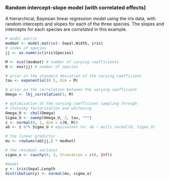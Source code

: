### Random intercept-slope model (with correlated effects)

A hierarchical, Bayesian linear regression model using the iris data, with random intercepts and slopes for each of the three species.
The slopes and intercepts for each species are *correlated* in this example.

```r
# model matrix
modmat <- model.matrix(~ Sepal.Width, iris) 
# index of species
jj <- as.numeric(iris$Species)

M <- ncol(modmat) # number of varying coefficients
N <- max(jj) # number of species

# prior on the standard deviation of the varying coefficient
tau <- exponential(0.5, dim = M)

# prior on the correlation between the varying coefficient
Omega <- lkj_correlation(3, M)

# optimization of the varying coefficient sampling through
# cholesky factorization and whitening
Omega_U <- chol(Omega)
Sigma_U <- sweep(Omega_U, 2, tau, "*")
z <- normal(0, 1, dim = c(N, M)) 
ab <- z %*% Sigma_U # equivalent to: ab ~ multi_normal(0, Sigma_U)

# the linear predictor
mu <- rowSums(ab[jj,] * modmat)

# the residual variance
sigma_e <- cauchy(0, 3, truncation = c(0, Inf))

#model
y <- iris$Sepal.Length
distribution(y) <- normal(mu, sigma_e)
```
